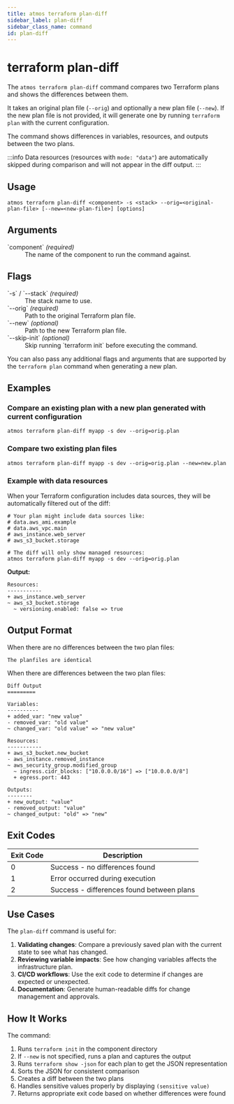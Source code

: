 ```yaml
---
title: atmos terraform plan-diff
sidebar_label: plan-diff
sidebar_class_name: command
id: plan-diff
---
```



# terraform plan-diff

The `atmos terraform plan-diff` command compares two Terraform plans and shows the differences between them.

It takes an original plan file (`--orig`) and optionally a new plan file (`--new`). If the new plan file is not provided, it will generate one by running `terraform plan` with the current configuration.

The command shows differences in variables, resources, and outputs between the two plans.

:::info
Data resources (resources with `mode: "data"`) are automatically skipped during comparison and will not appear in the diff output.
:::

## Usage

```shell
atmos terraform plan-diff <component> -s <stack> --orig=<original-plan-file> [--new=<new-plan-file>] [options]
```

## Arguments

<dl>
  <dt>`component` <em>(required)</em></dt>
  <dd>The name of the component to run the command against.</dd>
</dl>

## Flags

<dl>
  <dt>`-s` / `--stack` <em>(required)</em></dt>
  <dd>The stack name to use.</dd>

  <dt>`--orig` <em>(required)</em></dt>
  <dd>Path to the original Terraform plan file.</dd>

  <dt>`--new` <em>(optional)</em></dt>
  <dd>Path to the new Terraform plan file.</dd>

  <dt>`--skip-init` <em>(optional)</em></dt>
  <dd>Skip running `terraform init` before executing the command.</dd>
</dl>

You can also pass any additional flags and arguments that are supported by the `terraform plan` command when generating a new plan.

## Examples

### Compare an existing plan with a new plan generated with current configuration

```shell
atmos terraform plan-diff myapp -s dev --orig=orig.plan
```

### Compare two existing plan files

```shell
atmos terraform plan-diff myapp -s dev --orig=orig.plan --new=new.plan
```

### Example with data resources

When your Terraform configuration includes data sources, they will be automatically filtered out of the diff:

```shell
# Your plan might include data sources like:
# data.aws_ami.example
# data.aws_vpc.main
# aws_instance.web_server
# aws_s3_bucket.storage

# The diff will only show managed resources:
atmos terraform plan-diff myapp -s dev --orig=orig.plan
```

**Output:**
```text
Resources:
-----------
+ aws_instance.web_server
~ aws_s3_bucket.storage
  ~ versioning.enabled: false => true
```

## Output Format

When there are no differences between the two plan files:

```text
The planfiles are identical
```

When there are differences between the two plan files:

```text
Diff Output
=========

Variables:
----------
+ added_var: "new value"
- removed_var: "old value"
~ changed_var: "old value" => "new value"

Resources:
-----------
+ aws_s3_bucket.new_bucket
- aws_instance.removed_instance
~ aws_security_group.modified_group
  ~ ingress.cidr_blocks: ["10.0.0.0/16"] => ["10.0.0.0/8"]
  + egress.port: 443

Outputs:
--------
+ new_output: "value"
- removed_output: "value"
~ changed_output: "old" => "new"
```

## Exit Codes

| Exit Code | Description                               |
| --------- | ----------------------------------------- |
| 0         | Success - no differences found            |
| 1         | Error occurred during execution           |
| 2         | Success - differences found between plans |

## Use Cases

The `plan-diff` command is useful for:

1. **Validating changes**: Compare a previously saved plan with the current state to see what has changed.
2. **Reviewing variable impacts**: See how changing variables affects the infrastructure plan.
3. **CI/CD workflows**: Use the exit code to determine if changes are expected or unexpected.
4. **Documentation**: Generate human-readable diffs for change management and approvals.

## How It Works

The command:

1. Runs `terraform init` in the component directory
2. If `--new` is not specified, runs a plan and captures the output
3. Runs `terraform show -json` for each plan to get the JSON representation
4. Sorts the JSON for consistent comparison
5. Creates a diff between the two plans
6. Handles sensitive values properly by displaying `(sensitive value)`
7. Returns appropriate exit code based on whether differences were found
